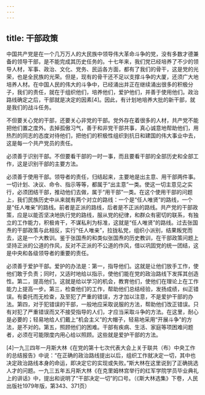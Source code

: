 ```yaml
---
---
---
```

title: 干部政策
---




中国共产党是在一个几万万人的大民族中领导伟大革命斗争的党，没有多数才德兼备的领导干部，是不能完成其历史任务的。十七年来，我们党已经培养了不少的领导人材，军事、政治、文化、党务、民运各方面，都有了我们的骨干，这是党的光荣，也是全民族的光荣。但是，现有的骨干还不足以支撑斗争的大厦，还须广大地培养人材。在中国人民的伟大的斗争中，已经涌出并正在继续涌出很多的积极分子，我们的责任，就在于组织他们，培养他们，爱护他们，并善于使用他们。政治路线确定之后，干部就是决定的因素[4]。因此，有计划地培养大批的新干部，就是我们的战斗任务。

不但要关心党的干部，还要关心非党的干部。党外存在着很多的人材，共产党不能把他们置之度外。去掉孤傲习气，善于和非党干部共事，真心诚意地帮助他们，用热烈的同志的态度对待他们，把他们的积极性组织到抗日和建国的伟大事业中去，这是每一个共产党员的责任。

必须善于识别干部。不但要看干部的一时一事，而且要看干部的全部历史和全部工作，这是识别干部的主要方法。

必须善于使用干部。领导者的责任，归结起来，主要地是出主意、用干部两件事。一切计划、决议、命令、指示等等，都属于“出主意”一类。使这一切主意见之实行，必须团结干部，推动他们去做，属于“用干部”一类。在这个使用干部的问题上，我们民族历史中从来就有两个对立的路线：一个是“任人唯贤”的路线，一个是“任人唯亲”的路线。前者是正派的路线，后者是不正派的路线。共产党的干部政策，应是以能否坚决地执行党的路线，服从党的纪律，和群众有密切的联系，有独立的工作能力，积极肯干，不谋私利为标准，这就是“任人唯贤”的路线。过去张国焘的干部政策与此相反，实行“任人唯亲”，拉拢私党，组织小派别，结果叛党而去，这是一个大教训。鉴于张国焘的和类似张国焘的历史教训，在干部政策问题上坚持正派的公道的作风，反对不正派的不公道的作风，借以巩固党的统一团结，这是中央和各级领导者的重要的责任。

必须善于爱护干部。爱护的办法是：第一，指导他们。这就是让他们放手工作，使他们敢于负责；同时，又适时地给以指示，使他们能在党的政治路线下发挥其创造性。第二，提高他们。这就是给以学习的机会，教育他们，使他们在理论上在工作能力上提高一步。第三，检查他们的工作，帮助他们总结经验，发扬成绩，纠正错误。有委托而无检查，及至犯了严重的错误，方才加以注意，不是爱护干部的办法。第四，对于犯错误的干部，一般地应采取说服的方法，帮助他们改正错误。只有对犯了严重错误而又不接受指导的人们，才应当采取斗争的方法。在这里，耐心是必要的；轻易地给人们戴上“机会主义”的大帽子，轻易地采用“开展斗争”的方法，是不对的。第五，照顾他们的困难。干部有疾病、生活、家庭等项困难问题者，必须在可能限度内用心给以照顾。这些就是爱护干部的方法。



[4]一九三四年一月斯大林《在党的第十七次代表大会上关于联共（布）中央工作的总结报告》中说：“在正确的政治路线提出以后，组织工作就决定一切，其中也决定政治路线本身的命运，即决定它的实现或失败。”斯大林在这里说到了正确挑选人才的问题。一九三五年五月斯大林《在克里姆林宫举行的红军学院学员毕业典礼上的讲话》中，提出和说明了“干部决定一切”的口号。（《斯大林选集》下卷，人民出版社1979年版，第343、371页）